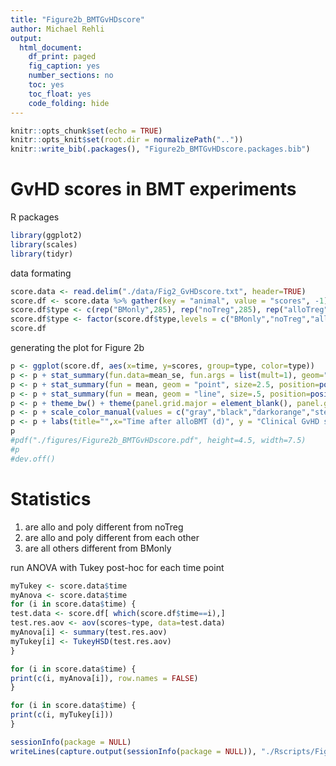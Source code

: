 ```yaml
---
title: "Figure2b_BMTGvHDscore"
author: Michael Rehli
output: 
  html_document:
    df_print: paged
    fig_caption: yes
    number_sections: no
    toc: yes
    toc_float: yes
    code_folding: hide
---
```


```r
knitr::opts_chunk$set(echo = TRUE)
knitr::opts_knit$set(root.dir = normalizePath(".."))
knitr::write_bib(.packages(), "Figure2b_BMTGvHDscore.packages.bib")
```

# GvHD scores in BMT experiments

R packages

```r
library(ggplot2)
library(scales)
library(tidyr)
```

data formating 

```r
score.data <- read.delim("./data/Fig2_GvHDscore.txt", header=TRUE)
score.df <- score.data %>% gather(key = "animal", value = "scores", -1)
score.df$type <- c(rep("BMonly",285), rep("noTreg",285), rep("alloTreg",304), rep("polyTreg",304))
score.df$type <- factor(score.df$type,levels = c("BMonly","noTreg","alloTreg","polyTreg"))
score.df
```
generating the plot for Figure 2b

```r
p <- ggplot(score.df, aes(x=time, y=scores, group=type, color=type)) 
p <- p + stat_summary(fun.data=mean_se, fun.args = list(mult=1), geom="errorbar", color="black", size=0.5, width = 4, position=position_dodge(.9))
p <- p + stat_summary(fun = mean, geom = "point", size=2.5, position=position_dodge(.9))
p <- p + stat_summary(fun = mean, geom = "line", size=.5, position=position_dodge(.9))
p <- p + theme_bw() + theme(panel.grid.major = element_blank(), panel.grid.minor = element_blank(), axis.text.x = element_text(angle = 90, vjust = 0.5, hjust=1, color="black"), axis.text.y = element_text(color="black"), text = element_text(size = 24))
p <- p + scale_color_manual(values = c("gray","black","darkorange","steelblue3")) + scale_x_continuous(breaks = c(0,7,14,21,28,35,42,49,56,63), expand = c(0.01,0)) + scale_y_continuous(expand = c(0.02,0))
p <- p + labs(title="",x="Time after alloBMT (d)", y = "Clinical GvHD scores")
p
#pdf("./figures/Figure2b_BMTGvHDscore.pdf", height=4.5, width=7.5)
#p
#dev.off()

```

# Statistics

1. are allo and poly different from noTreg
2. are allo and poly different from each other
3. are all others different from BMonly

run ANOVA with Tukey post-hoc for each time point

```r
myTukey <- score.data$time
myAnova <- score.data$time
for (i in score.data$time) {
test.data <- score.df[ which(score.df$time==i),]  
test.res.aov <- aov(scores~type, data=test.data)
myAnova[i] <- summary(test.res.aov)
myTukey[i] <- TukeyHSD(test.res.aov)
}
```

```r
for (i in score.data$time) {
print(c(i, myAnova[i]), row.names = FALSE)
}
```

```r
for (i in score.data$time) {
print(c(i, myTukey[i]))
}
```


```r
sessionInfo(package = NULL)
writeLines(capture.output(sessionInfo(package = NULL)), "./Rscripts/Figure2b_BMTGvHDscore_SessionInfo.txt")
```








